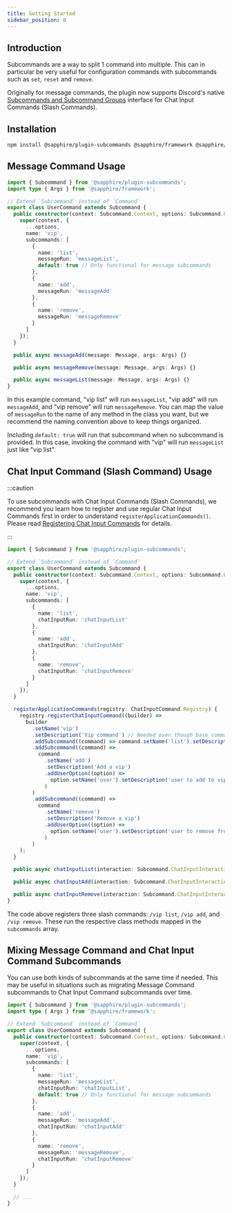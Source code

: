 ```yaml
---
title: Getting Started
sidebar_position: 0
---
```


## Introduction

Subcommands are a way to split 1 command into multiple. This can in particular be very useful for configuration commands
with subcommands such as `set`, `reset` and `remove`.

Originally for message commands, the plugin now supports Discord's native [Subcommands and Subcommand
Groups][discord-subcommand-application-command-docs] interface for Chat Input Commands (Slash Commands).

## Installation

```bash npm2yarn2pnpm
npm install @sapphire/plugin-subcommands @sapphire/framework @sapphire/utilities discord.js@13.x
```

## Message Command Usage

```typescript ts2esm2cjs|{8-23,27-31}|{9-24,28-32}
import { Subcommand } from '@sapphire/plugin-subcommands';
import type { Args } from '@sapphire/framework';

// Extend `Subcommand` instead of `Command`
export class UserCommand extends Subcommand {
  public constructor(context: Subcommand.Context, options: Subcommand.Options) {
    super(context, {
      ...options,
      name: 'vip',
      subcommands: [
        {
          name: 'list',
          messageRun: 'messageList',
          default: true // Only functional for message subcommands
        },
        {
          name: 'add',
          messageRun: 'messageAdd'
        },
        {
          name: 'remove',
          messageRun: 'messageRemove'
        }
      ]
    });
  }

  public async messageAdd(message: Message, args: Args) {}

  public async messageRemove(message: Message, args: Args) {}

  public async messageList(message: Message, args: Args) {}
}
```

In this example command, "vip list" will run `messageList`, "vip add" will run `messageAdd`, and "vip remove" will run
`messageRemove`. You can map the value of `messageRun` to the name of any method in the class you want, but we recommend
the naming convention above to keep things organized.

Including `default: true` will run that subcommand when no subcommand is provided. In this case, invoking the command
with "vip" will run `messageList` just like "vip list".

## Chat Input Command (Slash Command) Usage

:::caution

To use subcommands with Chat Input Commands (Slash Commands), we recommend you learn how to register and use regular
Chat Input Commands first in order to understand `registerApplicationCommands()`. Please read [Registering Chat Input
Commands][register] for details.

:::

```typescript ts2esm2cjs|{8-22,26-49,51-55}|{8-22,26-49,51-55}
import { Subcommand } from '@sapphire/plugin-subcommands';

// Extend `Subcommand` instead of `Command`
export class UserCommand extends Subcommand {
  public constructor(context: Subcommand.Context, options: Subcommand.Options) {
    super(context, {
      ...options,
      name: 'vip',
      subcommands: [
        {
          name: 'list',
          chatInputRun: 'chatInputList'
        },
        {
          name: 'add',
          chatInputRun: 'chatInputAdd'
        },
        {
          name: 'remove',
          chatInputRun: 'chatInputRemove'
        }
      ]
    });
  }

  registerApplicationCommands(registry: ChatInputCommand.Registry) {
    registry.registerChatInputCommand((builder) =>
      builder
        .setName('vip')
        .setDescription('Vip command') // Needed even though base command isn't displayed to end user
        .addSubcommand((command) => command.setName('list').setDescription('List vips'))
        .addSubcommand((command) =>
          command
            .setName('add')
            .setDescription('Add a vip')
            .addUserOption((option) =>
              option.setName('user').setDescription('user to add to vip list').setRequired(true)
            )
        )
        .addSubcommand((command) =>
          command
            .setName('remove')
            .setDescription('Remove a vip')
            .addUserOption((option) =>
              option.setName('user').setDescription('user to remove from vip list').setRequired(true)
            )
        )
    );
  }

  public async chatInputList(interaction: Subcommand.ChatInputInteraction) {}

  public async chatInputAdd(interaction: Subcommand.ChatInputInteraction) {}

  public async chatInputRemove(interaction: Subcommand.ChatInputInteraction) {}
}
```

The code above registers three slash commands: `/vip list`, `/vip add`, and `/vip remove`. These run the respective
class methods mapped in the `subcommands` array.

## Mixing Message Command and Chat Input Command Subcommands

You can use both kinds of subcommands at the same time if needed. This may be useful in situations such as migrating
Message Command subcommands to Chat Input Command subcommands over time.

```typescript ts2esm2cjs|{9-26}|{10-27}
import { Subcommand } from '@sapphire/plugin-subcommands';
import type { Args } from '@sapphire/framework';

// Extend `Subcommand` instead of `Command`
export class UserCommand extends Subcommand {
  public constructor(context: Subcommand.Context, options: Subcommand.Options) {
    super(context, {
      ...options,
      name: 'vip',
      subcommands: [
        {
          name: 'list',
          messageRun: 'messageList',
          chatInputRun: 'chatInputList',
          default: true // Only functional for message subcommands
        },
        {
          name: 'add',
          messageRun: 'messageAdd',
          chatInputRun: 'chatInputAdd'
        },
        {
          name: 'remove',
          messageRun: 'messageRemove',
          chatInputRun: 'chatInputRemove'
        }
      ]
    });
  }

  // ...
}
```

[discord-subcommand-application-command-docs]:
  https://discord.com/developers/docs/interactions/application-commands#subcommands-and-subcommand-groups
[register]: ../../application-commands/application-command-registry/registering-chat-input-commands.mdx
